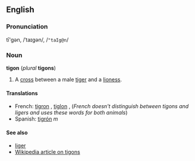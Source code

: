 ==English==
===Pronunciation===
tī'gən, /ˈtaɪɡən/, /<tt>"taIg@n</tt>/

===Noun===
'''tigon''' (''plural'' '''tigons''')

#A [[cross]] between a male [[tiger]] and a [[lioness]].

====Translations====
*French: [[tigron]] '' '', [[tiglon]]  '' '', (''French doesn't distinguish between tigons and ligers and uses these words for both animals'')
*Spanish: [[tigrón]] ''m''

====See also====
*[[liger]]
*[[w:tigon|Wikipedia article on tigons]]